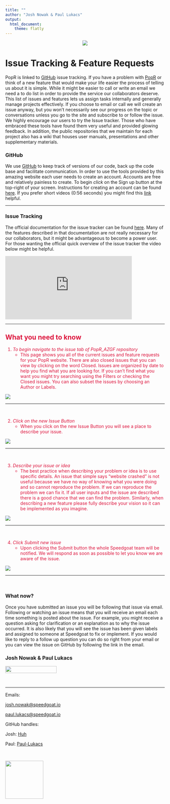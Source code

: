 ```yaml
---
title: ""
author: "Josh Nowak & Paul Lukacs"
output: 
  html_document:
    theme: flatly
---
```

<center>
  <img src = "C:/Users/josh.nowak/Google Drive/Speedgoat/Bison_AZ/SG_Horizontal_Transparent_RGB.png">
</center>

# Issue Tracking & Feature Requests

PopR is linked to [GitHub](https://github.com/) issue tracking.  If you have a problem with [PopR](https://popr.cfc.umt.edu/) or think of a new feature that would make your life easier the process of telling us about it is simple.  While it might be easier to call or write an email we need a to do list in order to provide the service our collaborators deserve.  This list of issues and features lets us assign tasks internally and generally manage projects effectively.  If you choose to email or call we will create an issue anyway, but you won't necessarily see our progress on the topic or conversations unless you go to the site and subscribe to or follow the issue.  We highly encourage our users to try the Issue tracker.  Those who have embraced these tools have found them very useful and provided glowing feedback.  In addition, the public repositories that we maintain for each project also has a wiki that houses user manuals, presentations and other supplementary materials.

### GitHub

We use [GitHub](https://github.com/) to keep track of versions of our code, back up the code base and facilitate communication.  In order to use the tools provided by this amazing website each user needs to create an account.  Accounts are free and relatively painless to create.  To begin *click* on the Sign up button at the top-right of your screen.  Instructions for creating an account can be found [here](http://www.wikihow.com/Create-an-Account-on-GitHub).  If you prefer short videos (0:56 seconds) you might find this [link](https://www.youtube.com/watch?v=ezxRcdJ8glM) helpful.

***

### Issue Tracking

The official documentation for the issue tracker can be found [here](https://guides.github.com/features/issues/).  Many of the features described in that documentation are not really necessary for our collaborators, but it might be advantageous to become a power user.  For those wanting the official quick overview of the issue tracker the video below might be helpful.

<iframe width="400" height="200" src="https://www.youtube.com/embed/TJlYiMp8FuY" frameborder="0" allowfullscreen>
</iframe>

***

<div style = "color:crimson">
## What you need to know

1. _To begin navigate to the issue tab of PopR_AZGF repository_
    + This page shows you all of the current issues and feature requests for your PopR website.  There are also closed issues that you can view by clicking on the word Closed.  Issues are organized by date to help you find what you are looking for.  If you can't find what you want you might try searching using the Filters or checking the Closed issues.  You can also subset the issues by choosing an Author or Labels.

<img src = "C:\Users\josh.nowak\Google Drive\Speedgoat\Bison_AZ\Issue_img_issue_tab.png">

***

<br>

2. _Click on the new Issue Button_
    + When you click on the new Issue Button you will see a place to describe your issue.

<img src = "C:\Users\josh.nowak\Google Drive\Speedgoat\Bison_AZ\Issue_img_new_issue.png">

***

<br>

3. _Describe your issue or idea_
    + The best practice when describing your problem or idea is to use specific details.  An issue that simple says "website crashed" is not useful because we have no way of knowing what you were doing and so cannot reproduce the problem.  If we can reproduce the problem we can fix it.  If all user inputs and the issue are described there is a good chance that we can find the problem.  Similarly, when describing a new feature please fully describe your vision so it can be implemented as you imagine.

<img src = "C:\Users\josh.nowak\Google Drive\Speedgoat\Bison_AZ\Issue_img_eg_issue.png">

***

<br>

4. _Click Submit new issue_
    + Upon clicking the Submit button the whole Speedgoat team will be notified.  We will respond as soon as possible to let you know we are aware of the issue.  

<img src = "C:\Users\josh.nowak\Google Drive\Speedgoat\Bison_AZ\Issue_img_issue_submit.png">
</div>

***

<br>

### What now?

Once you have submitted an issue you will be following that issue via email.  Following or watching an issue means that you will receive an email each time something is posted about the issue.  For example, you might receive a question asking for clarification or an explanation as to why the issue occurred.  It is also likely that you will see the issue has been given labels and assigned to someone at Speedgoat to fix or implement.  If you would like to reply to a follow up question you can do so right from your email or you can view the issue on GitHub by following the link in the email.



### Josh Nowak & Paul Lukacs 
<img src = "C:/Users/josh.nowak/Google Drive/Speedgoat/Bison_AZ/SG_Horizontal_Transparent_RGB.png"
  height = "22" width = "162">

<br>

***

Emails:

<a href="mailto:josh.nowak@speedgoat.io?Subject=PopR%20again" target="_top">josh.nowak@speedgoat.io</a> 

<a href="mailto:paul.lukacs@speedgoat.io?Subject=PopR%20again" target="_top">paul.lukacs@speedgoat.io</a> 
  
GitHub handles: 

Josh: [Huh](https://github.com/Huh)

Paul: [Paul-Lukacs](https://github.com/paul-lukacs)

<br>

<img src = "C:\Users\josh.nowak\Google Drive\Logo\PopR_QRcode2.png" 
  height = "120" width = "120">

<div style="padding-bottom:100px"></div>

